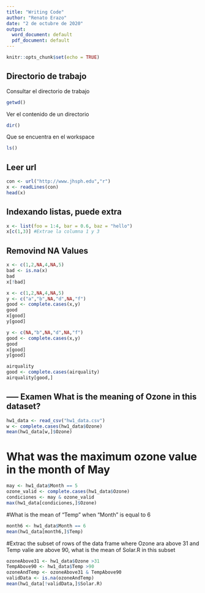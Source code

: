 ```yaml
---
title: "Writing Code"
author: "Renato Erazo"
date: "2 de octubre de 2020"
output:
  word_document: default
  pdf_document: default
---
```


```r
knitr::opts_chunk$set(echo = TRUE)
```

## Directorio de trabajo

Consultar el directorio de trabajo
```r
getwd()
```
Ver el contenido de un directorio
```r
dir()
```
Que se encuentra en el workspace
```r
ls()
```

##  Leer url

```r
con <- url("http://www.jhsph.edu","r")
x <- readLines(con)
head(x)
```
## Indexando listas, puede extra
```r
x <- list(foo = 1:4, bar = 0.6, baz = "hello")
x[c(1,3)] #Extrae la columna 1 y 3
```
## Removind NA Values
```r
x <- c(1,2,NA,4,NA,5)
bad <- is.na(x)
bad
x[!bad]
```
```r
x <- c(1,2,NA,4,NA,5)
y <- c("a","b",NA,"d",NA,"f")
good <- complete.cases(x,y)
good
x[good]
y[good]

y <- c(NA,"b",NA,"d",NA,"f")
good <- complete.cases(x,y)
good
x[good]
y[good]
```

```r
airquality
good <- complete.cases(airquality)
airquality[good,]
```
## ----- Examen What is the meaning of Ozone in this dataset?
```r
hw1_data <- read_csv("hw1_data.csv")
w <- complete.cases(hw1_data$Ozone)
mean(hw1_data[w,]$Ozone)
```
# What was the maximum ozone value in the month of May
```r
may <- hw1_data$Month == 5
ozone_valid <- complete.cases(hw1_data$Ozone)
condiciones <- may & ozone_valid
max(hw1_data[condiciones,]$Ozone)
```
#What is the mean of "Temp" when "Month" is equal to 6
```r
month6 <- hw1_data$Month == 6
mean(hw1_data[month6,]$Temp)
```
#Extrac the subset of rows of the data frame where Ozone ara above 31 and Temp valie are above 90, what is the mean of Solar.R in this subset
```r
ozoneAbove31 <- hw1_data$Ozone >31
TempAbove90 <- hw1_data$Temp >90
ozoneAndTemp <- ozoneAbove31 & TempAbove90
validData <- is.na(ozoneAndTemp)
mean(hw1_data[!validData,]$Solar.R)
```

